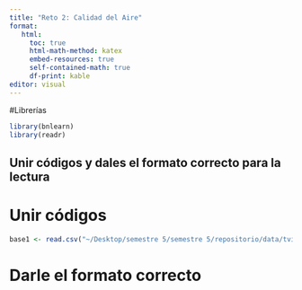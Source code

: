 ```yaml
---
title: "Reto 2: Calidad del Aire"
format:
   html:
     toc: true
     html-math-method: katex
     embed-resources: true
     self-contained-math: true
     df-print: kable
editor: visual
---
```

#Librerías
```r
library(bnlearn)
library(readr)
```

## Unir códigos y dales el formato correcto para la lectura

# Unir códigos
```r
base1 <- read.csv("~/Desktop/semestre 5/semestre 5/repositorio/data/tviaje.csvensanut2022_muestras.csv")
```

# Darle el formato correcto
